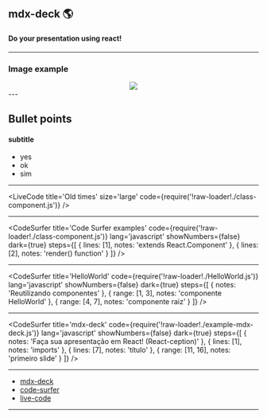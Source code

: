 


## mdx-deck 🌎

#### Do your presentation using react!

---

### Image example

<Container>
	<Center>
		<img src={require('file-loader!../assets/image.jpeg')} />
	</Center>
</Container>
---

## Bullet points

#### subtitle

- yes
- ok
- sim

---

<LiveCode title='Old times' size='large' code={require('!raw-loader!./class-component.js')} />

---

<CodeSurfer
	title='Code Surfer examples'
	code={require('!raw-loader!./class-component.js')}
	lang='javascript'
	showNumbers={false}
	dark={true}
	steps={[
		{ lines: [1], notes: 'extends React.Component' },
		{ lines: [2], notes: 'render() function' }
	]}
/>

---

<CodeSurfer
	title='HelloWorld'
	code={require('!raw-loader!./HelloWorld.js')}
	lang='javascript'
	showNumbers={false}
	dark={true}
	steps={[
		{ notes: 'Reutilizando componentes' },
		{ range: [1, 3], notes: 'componente HelloWorld' },
		{ range: [4, 7], notes: 'componente raiz' }
	]}
/>

---

<CodeSurfer
	title='mdx-deck'
	code={require('!raw-loader!./example-mdx-deck.js')}
	lang='javascript'
	showNumbers={false}
	dark={true}
	steps={[
		{ notes: 'Faça sua apresentação em React! (React-ception)' },
		{ lines: [1], notes: 'imports' },
		{ lines: [7], notes: 'título' },
		{ range: [11, 16], notes: 'primeiro slide' }
	]}
/>

---

- [mdx-deck](https://github.com/jxnblk/mdx-deck)
- [code-surfer](https://github.com/pomber/code-surfer)
- [live-code](https://github.com/pomber/code-surfer)

---
